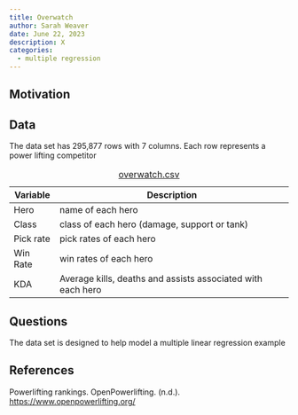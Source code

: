 ```yaml
---
title: Overwatch
author: Sarah Weaver
date: June 22, 2023
description: X
categories:
  - multiple regression
---
```


## Motivation



## Data

The data set has 295,877 rows with 7 columns. Each row represents a power lifting
competitor 

| Variable | Description |
|----|-------------|
| Hero | name of each hero |
| Class | class of each hero (damage, support or tank) |
| Pick rate | pick rates of each hero |
| Win Rate | win rates of each hero |
| KDA | Average kills, deaths and assists associated with each hero |


: [overwatch.csv](../data/overwatch.csv)

## Questions

The data set is designed to help model a multiple linear regression example 

## References

Powerlifting rankings. OpenPowerlifting. (n.d.). 
<https://www.openpowerlifting.org/> 
